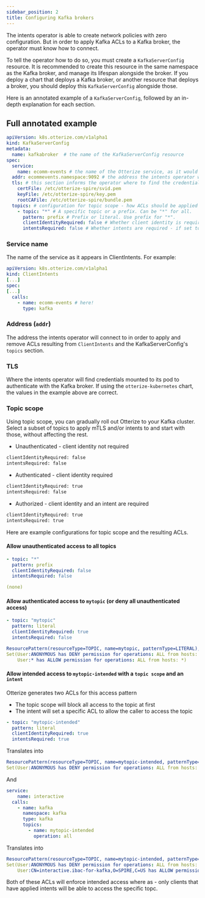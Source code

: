 ```yaml
---
sidebar_position: 2
title: Configuring Kafka brokers
---
```


The intents operator is able to create network policies with zero configuration. But in order to apply Kafka ACLs to a Kafka broker, the operator must know how to connect.

To tell the operator how to do so, you must create a `KafkaServerConfig` resource. It is recommended to create this resource in the same namespace as the Kafka broker,
and manage its lifespan alongside the broker. If you deploy a chart that deploys a Kafka broker, or another resource that deploys a broker, you should deploy this `KafkaServerConfig` alongside those.

Here is an annotated example of a `KafkaServerConfig`, followed by an in-depth explanation for each section.

## Full annotated example
```yaml
apiVersion: k8s.otterize.com/v1alpha1
kind: KafkaServerConfig
metadata:
  name: kafkabroker  # the name of the KafkaServerConfig resource
spec:
  service:
    name: ecomm-events # the name of the Otterize service, as it would appear in ClientIntents as the destination.
  addr: ecommevents.namespace:9092 # the address the intents operator will connect to in order to apply ACLs to this broker
  tls: # this section informs the operator where to find the credentials to authenticate with the broker via mTLS. The values here are the defaults set by the otterize-kubernetes chart.
    certFile: /etc/otterize-spire/svid.pem
    keyFile: /etc/otterize-spire/key.pem
    rootCAFile: /etc/otterize-spire/bundle.pem
  topics: # configuration for topic scope - how ACLs should be applied to each topic or set of topics.
    - topic: "*" # A specific topic or a prefix. Can be "*" for all.
      pattern: prefix # Prefix or literal. Use prefix for "*".
      clientIdentityRequired: false # Whether client identity is required. If set to true to, access by anonymous users will be denied.
      intentsRequired: false # Whether intents are required - if set to true, all access will be denied unless intents are declared
```

### Service name
The name of the service as it appears in ClientIntents.
For example:
```yaml
apiVersion: k8s.otterize.com/v1alpha1
kind: ClientIntents
[...]
spec:
[...]
  calls:
    - name: ecomm-events # here!
      type: kafka
```

### Address (`addr`)
The address the intents operator will connect to in order to apply and remove ACLs resulting from `ClientIntents` and the KafkaServerConfig's `topics` section.

### TLS
Where the intents operator will find credentials mounted to its pod to authenticate with the Kafka broker.
If using the `otterize-kubernetes` chart, the values in the example above are correct.

### Topic scope

Using topic scope, you can gradually roll out Otterize to your Kafka cluster. Select a subset of topics to apply mTLS and/or intents to and start with those, without affecting the rest.

- Unauthenticated - client identity not required
 ```bash
 clientIdentityRequired: false
 intentsRequired: false
   ```
- Authenticated - client identity required
 ```bash
 clientIdentityRequired: true
 intentsRequired: false
   ```
- Authorized - client identity and an intent are required
 ```bash
 clientIdentityRequired: true
 intentsRequired: true
   ```


Here are example configurations for topic scope and the resulting ACLs.

#### Allow unauthenticated access to all topics
```yaml title="Topic scope"
- topic: "*"
  pattern: prefix
  clientIdentityRequired: false
  intentsRequired: false
```
```yaml title="Kafka ACL"
(none)
```

#### Allow authenticated access to `mytopic` (or deny all unauthenticated access)
```yaml title="Topic scope"
- topic: "mytopic"
  pattern: literal
  clientIdentityRequired: true
  intentsRequired: false
```
```yaml title="Kafka ACL"
ResourcePattern(resourceType=TOPIC, name=mytopic, patternType=LITERAL), versionedAcls :
Set(User:ANONYMOUS has DENY permission for operations: ALL from hosts: *,
    User:* has ALLOW permission for operations: ALL from hosts: *)
```

#### Allow intended access to `mytopic-intended` with a `topic scope` and an `intent`
Otterize generates two ACLs for this access pattern
- The topic scope will block all access to the topic at first
- The intent will set a specific ACL to allow the caller to access the topic
```yaml title="Topic scope"
- topic: "mytopic-intended"
  pattern: literal
  clientIdentityRequired: true
  intentsRequired: true
```
Translates into
```yaml title="Kafka ACL"
ResourcePattern(resourceType=TOPIC, name=mytopic-intended, patternType=LITERAL), versionedAcls :
Set(User:ANONYMOUS has DENY permission for operations: ALL from hosts: *)
```
And
```yaml title="Intent"
service:
    name: interactive
  calls:
    - name: kafka
      namespace: kafka
      type: kafka
      topics:
        - name: mytopic-intended
          operation: all
```
Translates into
```yaml title="Kafka ACL"
ResourcePattern(resourceType=TOPIC, name=mytopic-intended, patternType=LITERAL), versionedAcls :
Set(User:ANONYMOUS has DENY permission for operations: ALL from hosts: *,
    User:CN=interactive.ibac-for-kafka,O=SPIRE,C=US has ALLOW permission for operations: ALL from hosts: *)
```

Both of these ACLs will enforce intended access where as - only clients that have applied intents will be able to access
the specific topc.
